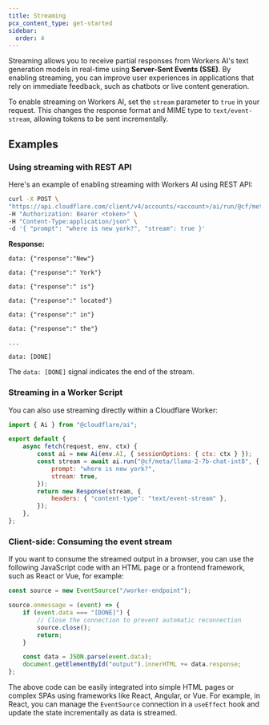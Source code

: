 ```yaml
---
title: Streaming
pcx_content_type: get-started
sidebar:
  order: 4
---
```


Streaming allows you to receive partial responses from Workers AI's text generation models in real-time using **Server-Sent Events (SSE)**. By enabling streaming, you can improve user experiences in applications that rely on immediate feedback, such as chatbots or live content generation.

To enable streaming on Workers AI, set the `stream` parameter to `true` in your request. This changes the response format and MIME type to `text/event-stream`, allowing tokens to be sent incrementally.

## Examples

### Using streaming with REST API

Here's an example of enabling streaming with Workers AI using REST API:

```bash
curl -X POST \
"https://api.cloudflare.com/client/v4/accounts/<account>/ai/run/@cf/meta/llama-2-7b-chat-int8" \
-H "Authorization: Bearer <token>" \
-H "Content-Type:application/json" \
-d '{ "prompt": "where is new york?", "stream": true }'
```

**Response:**

```plaintext
data: {"response":"New"}

data: {"response":" York"}

data: {"response":" is"}

data: {"response":" located"}

data: {"response":" in"}

data: {"response":" the"}

...

data: [DONE]
```

The `data: [DONE]` signal indicates the end of the stream.

### Streaming in a Worker Script

You can also use streaming directly within a Cloudflare Worker:

```javascript
import { Ai } from "@cloudflare/ai";

export default {
	async fetch(request, env, ctx) {
		const ai = new Ai(env.AI, { sessionOptions: { ctx: ctx } });
		const stream = await ai.run("@cf/meta/llama-2-7b-chat-int8", {
			prompt: "where is new york?",
			stream: true,
		});
		return new Response(stream, {
			headers: { "content-type": "text/event-stream" },
		});
	},
};
```

### Client-side: Consuming the event stream

If you want to consume the streamed output in a browser, you can use the following JavaScript code with an HTML page or a frontend framework, such as React or Vue, for example:

```javascript
const source = new EventSource("/worker-endpoint");

source.onmessage = (event) => {
	if (event.data === "[DONE]") {
		// Close the connection to prevent automatic reconnection
		source.close();
		return;
	}

	const data = JSON.parse(event.data);
	document.getElementById("output").innerHTML += data.response;
};
```

The above code can be easily integrated into simple HTML pages or complex SPAs using frameworks like React, Angular, or Vue. For example, in React, you can manage the `EventSource` connection in a `useEffect` hook and update the state incrementally as data is streamed.

